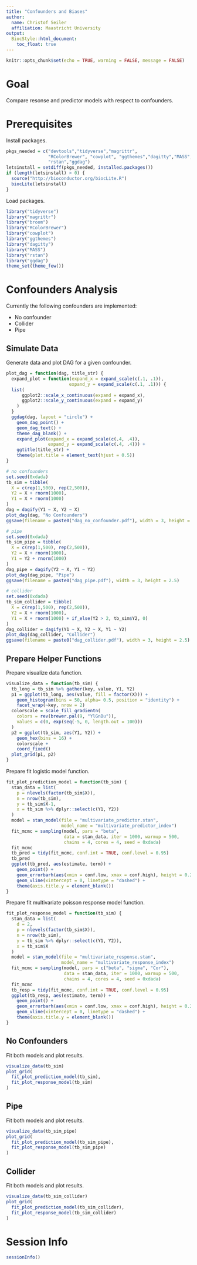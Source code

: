 ```yaml
---
title: "Confounders and Biases"
author:
  name: Christof Seiler
  affiliation: Maastricht University
output:
  BiocStyle::html_document:
    toc_float: true
---
```


```r
knitr::opts_chunk$set(echo = TRUE, warning = FALSE, message = FALSE)
```

# Goal

Compare resonse and predictor models with respect to confounders.

# Prerequisites

Install packages.

```r
pkgs_needed = c("devtools","tidyverse","magrittr",
                "RColorBrewer", "cowplot", "ggthemes","dagitty","MASS",
                "rstan","ggdag")
letsinstall = setdiff(pkgs_needed, installed.packages())
if (length(letsinstall) > 0) {
  source("http://bioconductor.org/biocLite.R")
  biocLite(letsinstall)
}
```

Load packages.

```r
library("tidyverse")
library("magrittr")
library("broom")
library("RColorBrewer")
library("cowplot")
library("ggthemes")
library("dagitty")
library("MASS")
library("rstan")
library("ggdag")
theme_set(theme_few())
```

# Confounders Analysis

Currently the following confounders are implemented:

* No confounder
* Collider
* Pipe

## Simulate Data

Generate data and plot DAG for a given confounder.

```r
plot_dag = function(dag, title_str) {
  expand_plot = function(expand_x = expand_scale(c(.1, .1)),
                        expand_y = expand_scale(c(.1, .1))) {
  list(
      ggplot2::scale_x_continuous(expand = expand_x),
      ggplot2::scale_y_continuous(expand = expand_y)
    )
  }
  ggdag(dag, layout = "circle") + 
    geom_dag_point() +
    geom_dag_text() +
    theme_dag_blank() +
    expand_plot(expand_x = expand_scale(c(.4, .4)), 
                expand_y = expand_scale(c(.4, .4))) +
    ggtitle(title_str) +
    theme(plot.title = element_text(hjust = 0.5))
}

# no confounders
set.seed(0xdada)
tb_sim = tibble(
  X = c(rep(1,500), rep(2,500)),
  Y2 = X + rnorm(1000),
  Y1 = X + rnorm(1000)
)
dag = dagify(Y1 ~ X, Y2 ~ X)
plot_dag(dag, "No Confounders")
ggsave(filename = paste0("dag_no_confounder.pdf"), width = 3, height = 2.5)

# pipe
set.seed(0xdada)
tb_sim_pipe = tibble(
  X = c(rep(1,500), rep(2,500)),
  Y2 = X + rnorm(1000),
  Y1 = Y2 + rnorm(1000)
)
dag_pipe = dagify(Y2 ~ X, Y1 ~ Y2)
plot_dag(dag_pipe, "Pipe")
ggsave(filename = paste0("dag_pipe.pdf"), width = 3, height = 2.5)

# collider
set.seed(0xdada)
tb_sim_collider = tibble(
  X = c(rep(1,500), rep(2,500)),
  Y2 = X + rnorm(1000),
  Y1 = X + rnorm(1000) + if_else(Y2 > 2, tb_sim$Y2, 0)
)
dag_collider = dagify(Y1 ~ X, Y2 ~ X, Y1 ~ Y2)
plot_dag(dag_collider, "Collider")
ggsave(filename = paste0("dag_collider.pdf"), width = 3, height = 2.5)
```

## Prepare Helper Functions

Prepare visualize data function.

```r
visualize_data = function(tb_sim) {
  tb_long = tb_sim %>% gather(key, value, Y1, Y2)
  p1 = ggplot(tb_long, aes(value, fill = factor(X))) + 
    geom_histogram(bins = 50, alpha= 0.5, position = "identity") +
    facet_wrap(~key, nrow = 2)
  colorscale = scale_fill_gradientn(
    colors = rev(brewer.pal(9, "YlGnBu")), 
    values = c(0, exp(seq(-5, 0, length.out = 100)))
  )
  p2 = ggplot(tb_sim, aes(Y1, Y2)) +
    geom_hex(bins = 16) +
    colorscale +
    coord_fixed()
  plot_grid(p1, p2)
}
```

Prepare fit logistic model function.

```r
fit_plot_prediction_model = function(tb_sim) {
  stan_data = list(
    p = nlevels(factor(tb_sim$X)),
    n = nrow(tb_sim),
    y = tb_sim$X-1,
    x = tb_sim %>% dplyr::select(c(Y1, Y2))
  )
  model = stan_model(file = "multivariate_predictor.stan",
                     model_name = "multivariate_predictor_index")
  fit_mcmc = sampling(model, pars = "beta",
                      data = stan_data, iter = 1000, warmup = 500, 
                      chains = 4, cores = 4, seed = 0xdada)
  fit_mcmc
  tb_pred = tidy(fit_mcmc, conf.int = TRUE, conf.level = 0.95)
  tb_pred
  ggplot(tb_pred, aes(estimate, term)) +
    geom_point() +
    geom_errorbarh(aes(xmin = conf.low, xmax = conf.high), height = 0.2) +
    geom_vline(xintercept = 0, linetype = "dashed") +
    theme(axis.title.y = element_blank())
}
```

Prepare fit multivariate poisson response model function.

```r
fit_plot_response_model = function(tb_sim) {
  stan_data = list(
    d = 2,
    p = nlevels(factor(tb_sim$X)),
    n = nrow(tb_sim),
    y = tb_sim %>% dplyr::select(c(Y1, Y2)),
    x = tb_sim$X
  )
  model = stan_model(file = "multivariate_response.stan",
                     model_name = "multivariate_response_index")
  fit_mcmc = sampling(model, pars = c("beta", "sigma", "Cor"),
                      data = stan_data, iter = 1000, warmup = 500, 
                      chains = 4, cores = 4, seed = 0xdada)
  fit_mcmc
  tb_resp = tidy(fit_mcmc, conf.int = TRUE, conf.level = 0.95)
  ggplot(tb_resp, aes(estimate, term)) +
    geom_point() +
    geom_errorbarh(aes(xmin = conf.low, xmax = conf.high), height = 0.2) +
    geom_vline(xintercept = 0, linetype = "dashed") +
    theme(axis.title.y = element_blank())
}
```

## No Confounders

Fit both models and plot results.

```r
visualize_data(tb_sim)
plot_grid(
  fit_plot_prediction_model(tb_sim),
  fit_plot_response_model(tb_sim)  
)
```

## Pipe

Fit both models and plot results.

```r
visualize_data(tb_sim_pipe)
plot_grid(
  fit_plot_prediction_model(tb_sim_pipe),
  fit_plot_response_model(tb_sim_pipe)
)
```

## Collider

Fit both models and plot results.

```r
visualize_data(tb_sim_collider)
plot_grid(
  fit_plot_prediction_model(tb_sim_collider),
  fit_plot_response_model(tb_sim_collider)
)
```

# Session Info {.unnumbered}

```r
sessionInfo()
```
